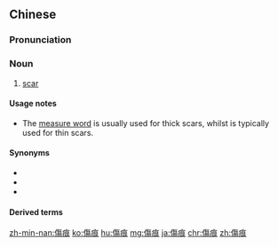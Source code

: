 {{also|伤痕}}
==Chinese==
{{zh-forms|s=伤痕}}

===Pronunciation===
{{zh-pron
|m=shānghén
|c=soeng1 han4
|mn=xm,qz,tw:siong-hûn/zz:siang-hûn
|cat=n
}}

===Noun===
{{zh-noun}}

# [[scar]] {{zh-mw|道|條|mn:巡}}

====Usage notes====
* The [[measure word]] {{zh-l|道}} is usually used for thick scars, whilst {{zh-l|條}} is typically used for thin scars.

====Synonyms====
* {{zh-l|疤}}
* {{zh-l|疤痕}}
* {{zh-l|傷疤}}

====Derived terms====
{{zh-der|傷痕文學|傷痕累累}}

{{zh-cat|Advanced}}

[[zh-min-nan:傷痕]]
[[ko:傷痕]]
[[hu:傷痕]]
[[mg:傷痕]]
[[ja:傷痕]]
[[chr:傷痕]]
[[zh:傷痕]]